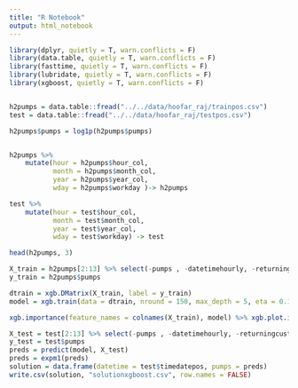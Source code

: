 ```yaml
---
title: "R Notebook"
output: html_notebook
---
```



```r
library(dplyr, quietly = T, warn.conflicts = F)
library(data.table, quietly = T, warn.conflicts = F)
library(fasttime, quietly = T, warn.conflicts = F)
library(lubridate, quietly = T, warn.conflicts = F)
library(xgboost, quietly = T, warn.conflicts = F)


h2pumps = data.table::fread("../../data/hoofar_raj/trainpos.csv")
test = data.table::fread("../../data/hoofar_raj/testpos.csv")
```


```r
h2pumps$pumps = log1p(h2pumps$pumps)


h2pumps %>% 
    mutate(hour = h2pumps$hour_col,
           month = h2pumps$month_col,
           year = h2pumps$year_col,
           wday = h2pumps$workday )-> h2pumps

test %>% 
    mutate(hour = test$hour_col,
           month = test$month_col,
           year = test$year_col,
           wday = test$workday) -> test
```

```r
head(h2pumps, 3)
```

```r
X_train = h2pumps[2:13] %>% select(-pumps , -datetimehourly, -returningcustomer, - newcustomer) %>% as.matrix()
y_train = h2pumps$pumps

dtrain = xgb.DMatrix(X_train, label = y_train)
model = xgb.train(data = dtrain, nround = 150, max_depth = 5, eta = 0.1, subsample = 0.9)
```

```r
xgb.importance(feature_names = colnames(X_train), model) %>% xgb.plot.importance()

```


```r
X_test = test[2:13] %>% select(-pumps , -datetimehourly, -returningcustomer, - newcustomer) %>% as.matrix()
y_test = test$pumps
preds = predict(model, X_test)
preds = expm1(preds)
solution = data.frame(datetime = test$timedatepos, pumps = preds)
write.csv(solution, "solutionxgboost.csv", row.names = FALSE)
```

